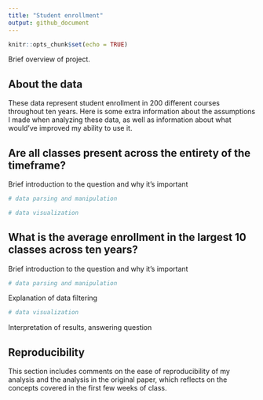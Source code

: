 ```yaml
---
title: "Student enrollment"
output: github_document
---
```


```r
knitr::opts_chunk$set(echo = TRUE)
```

Brief overview of project.

## About the data

These data represent student enrollment in 200 different courses throughout ten years.
Here is some extra information about the assumptions I made when analyzing these data,
as well as information about what would've improved my ability to use it.

## Are all classes present across the entirety of the timeframe?

Brief introduction to the question and why it's important

```r
# data parsing and manipulation

# data visualization
```


## What is the average enrollment in the largest 10 classes across ten years?

Brief introduction to the question and why it's important

```r
# data parsing and manipulation
```

Explanation of data filtering

```r
# data visualization
```

Interpretation of results, answering question

## Reproducibility

This section includes comments on the ease of reproducibility of my analysis and the analysis in the original paper, 
which reflects on the concepts covered in the first few weeks of class.

